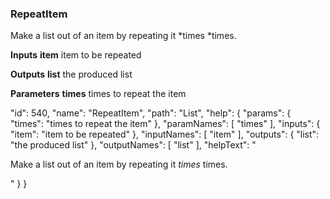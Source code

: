 ### RepeatItem

Make a list out of an item by repeating it *times *times.

**Inputs**
**item**
item to be repeated


**Outputs**
**list**
the produced list


**Parameters**
**times**
times to repeat the item


  "id": 540,
  "name": "RepeatItem",
  "path": "List",
  "help": {
    "params": {
      "times": "times to repeat the item"
    },
    "paramNames": [
      "times"
    ],
    "inputs": {
      "item": "item to be repeated"
    },
    "inputNames": [
      "item"
    ],
    "outputs": {
      "list": "the produced list"
    },
    "outputNames": [
      "list"
    ],
    "helpText": "<p>Make a list out of an&nbsp;item by repeating it <em>times&nbsp;</em>times.&nbsp;</p>"
  }
}